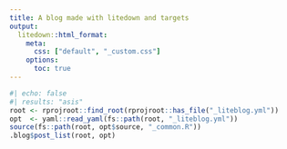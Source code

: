 ```yaml
---
title: A blog made with litedown and targets
output:
  litedown::html_format:
    meta:
      css: ["default", "_custom.css"]
    options:
      toc: true
---
```


```r
#| echo: false
#| results: "asis"
root <- rprojroot::find_root(rprojroot::has_file("_liteblog.yml"))
opt  <- yaml::read_yaml(fs::path(root, "_liteblog.yml"))
source(fs::path(root, opt$source, "_common.R"))
.blog$post_list(root, opt)
```

